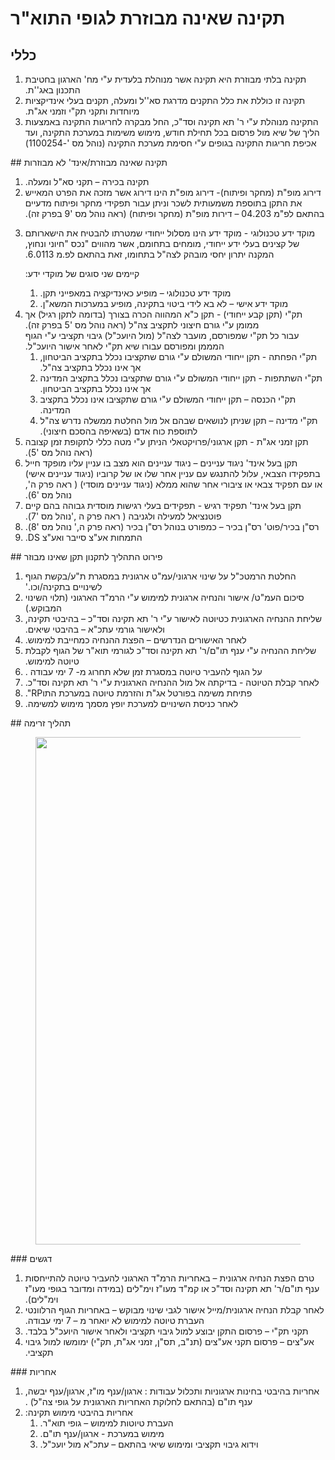 # תקינה שאינה מבוזרת לגופי התוא"ר 
 
 ## כללי 
<ol><li><span lang="he" dir="rtl">תקינה בלתי מבוזרת היא תקינה אשר מנוהלת בלעדית ע"י מח' הארגון בחטיבת התכנון באג''ת.</span></li><li><span lang="he" dir="rtl">תקינה זו כוללת את כלל התקנים מדרגת סא''ל ומעלה, תקנים בעלי אינדיקציות מיוחדות ותקני תק"י וזמני אג"ת.</span></li><li><span lang="he" dir="rtl">התקינה מנוהלת ע"י ר' תא תקינה וסד"כ, החל מבקרה לחריגות התקינה באמצעות הליך של שיא מול פרסום בכל תחילת חודש, מימוש משימות במערכת התקינה, ועד אכיפת חריגות התקינה בגופים ע"י חסימת מערכת התקינה (נוהל מס '-1100254)</span></li></ol> 
 ## תקינה שאינה מבוזרת/אינד' לא מבוזרות 
<ol><li><span lang="he" dir="rtl">תקינה בכירה – תקני סא"ל ומעלה.</span></li><li><span lang="he" dir="rtl">דירוג מופ"ת (מחקר ופיתוח)- דירוג מופ"ת הינו דירוג אשר מזכה את הפרט המאייש את התקן בתוספת משמעותית לשכר וניתן עבור תפקידי מחקר ופיתוח מדעיים בהתאם לפ"מ 04.203 – דירות מופ"ת (מחקר ופיתוח) (ראה נוהל מס '9 בפרק זה).</span></li><li><p><span lang="he" dir="rtl">מוקד ידע טכנולוגי - מוקד ידע הינו מסלול ייחודי שמטרתו להבטיח את הישארותם של קצינים בעלי ידע ייחודי, מומחים בתחומם, אשר מהווים "נכס "חיוני ונחוץ, המקנה יתרון יחסי מובהק לצה"ל בתחומו, זאת בהתאם לפ.מ 6.0113.</span></p><p><span lang="he" dir="rtl">קיימים שני סוגים של מוקדי ידע:</span></p><ol><li><span lang="he" dir="rtl">מוקד ידע טכנולוגי – מופיע כאינדיקציה במאפייני תקן.</span></li><li><span lang="he" dir="rtl">מוקד ידע אישי – לא בא לידי ביטוי בתקינה, מופיע במערכות המשא"ן.</span></li></ol></li><li><span lang="he" dir="rtl">תק"י (תקן קבע ייחודי) - תקן כ"א המהווה הכרה בצורך (בדומה לתקן רגיל) אך ממומן ע"י גורם חיצוני לתקציב צה"ל (ראה נוהל מס '5 בפרק זה).</span><br /><span lang="he" dir="rtl">עבור כל תק"י שמפורסם, מועבר לצה"ל (מול היועכ"ל) גיבוי תקציבי ע"י הגוף המממן ומפורסם עבורו שיא תק"י לאחר אישור היועכ"ל.</span><ol><li><span lang="he" dir="rtl">תק"י הפחתה - תקן ייחודי המשולם ע"י גורם שתקציבו נכלל בתקציב הביטחון, אך אינו נכלל בתקציב צה"ל.</span></li><li><span lang="he" dir="rtl">תק"י השתתפות - תקן ייחודי המשולם ע"י גורם שתקציבו נכלל בתקציב המדינה אך אינו נכלל בתקציב הביטחון.</span></li><li><span lang="he" dir="rtl">תק"י הכנסה – תקן ייחודי המשולם ע"י גורם שתקציבו אינו נכלל בתקציב המדינה.</span></li><li><span lang="he" dir="rtl">תק"י מדינה – תקן שניתן לנושאים שבהם אל מול החלטת ממשלה נדרש צה"ל לתוספת כוח אדם (בשאיפה בהסכם חיצוני).</span></li></ol></li><li><span lang="he" dir="rtl">תקן זמני אג"ת - תקן ארגוני/פרויקטאלי הניתן ע"י מטה כללי לתקופת זמן קצובה (ראה נוהל מס '5).</span></li><li><span lang="he" dir="rtl">תקן בעל אינד' ניגוד עניינים – ניגוד עניינים הוא מצב בו עניין עליו מופקד חייל בתפקידו הצבאי, עלול להתנגש עם עניין אחר שלו או של קרוביו (ניגוד עניינים אישי) או עם תפקיד צבאי או ציבורי אחר שהוא ממלא (ניגוד עניינים מוסדי) ( ראה פרק ה', נוהל מס '6).</span></li><li><span lang="he" dir="rtl">תקן בעל אינד' תפקיד רגיש - תפקידים בעלי רגישות מוסדית גבוהה בהם קיים פוטנציאל למעילה ולגניבה ( ראה פרק ה ,'נוהל מס '7).</span></li><li><span lang="he" dir="rtl">רס"ן בכיר/פוט' רס"ן בכיר – כמפורט בנוהל רס"ן בכיר (ראה פרק ה,' נוהל מס '8).</span></li><li><span lang="he" dir="rtl">התמחות אע"צ סייבר ואע"צ DS.</span></li></ol> 
 ## פירוט התהליך לתקנון תקן שאינו מבוזר 
<ol><li><span lang="he" dir="rtl">החלטת הרמטכ"ל על שינוי ארגוני/עמ"ט ארגונית במסגרת ת"ע/בקשת הגוף לשינויים בתקינה/וכו.'</span></li><li><span lang="he" dir="rtl">סיכום העמ"ט/ אישור והנחיה ארגונית למימוש ע"י הרמ"ד הארגוני (תלוי השינוי המבוקש.)</span></li><li><span lang="he" dir="rtl">שליחת ההנחיה הארגונית כטיוטה לאישור ע"י ר' תא תקינה וסד"כ – בהיבטי תקינה, ולאישור גורמי עתכ"א – בהיבטי שיאים.</span></li><li><span lang="he" dir="rtl">לאחר האישורים הנדרשים – הפצת ההנחיה כמחייבת למימוש.</span></li><li><span lang="he" dir="rtl">שליחת ההנחיה ע"י ענף תו"ם/ר' תא תקינה וסד"כ לגורמי תוא"ר של הגוף לקבלת טיוטה למימוש.</span></li><li><span lang="he" dir="rtl">על הגוף להעביר טיוטה במסגרת זמן שלא תחרוג מ- 7 ימי עבודה .</span></li><li><span lang="he" dir="rtl">לאחר קבלת הטיוטה - בדיקתה אל מול ההנחיה הארגונית ע"י ר' תא תקינה וסד"כ.</span></li><li><span lang="he" dir="rtl">פתיחת משימה בפורטל אג"ת והזרמת טיוטה במערכת התוRP".</span></li><li><span lang="he" dir="rtl">לאחר כניסת השינויים למערכת יופץ מסמך מימוש למשימה.</span></li></ol> 
 ## תהליך זרימה 
<figure className="image"><img style={{aspectRatio: "505/812"}} src="https://jyz8p1uw8qavvlz5.public.blob.vercel-storage.com//images/1717654031874-image-7tmj6TwLwmAHAad964xcEvS5OkqnaE.png" width="505" height="812" /></figure> 
 ### דגשים 
<ol style={{listStyleType: "decimal"}}><li><span lang="he" dir="rtl">טרם הפצת הנחיה ארגונית – באחריות הרמ"ד הארגוני להעביר טיוטה להתייחסות ענף תו"ם/ר' תא תקינה וסד"כ או קמ"ד מעו"ז וימ"לים (במידה ומדובר בגופי מעו"ז וימ"לים).</span></li><li><span lang="he" dir="rtl">לאחר קבלת הנחיה ארגונית/מייל אישור לגבי שינוי מבוקש – באחריות הגוף הרלוונטי העברת טיוטה למימוש לא יואחר מ – 7 ימי עבודה.</span></li><li><span lang="he" dir="rtl">תקני תק"י – פרסום התקן יבוצע למול גיבוי תקציבי ולאחר אישור היועכ"ל בלבד.</span></li><li><span lang="he" dir="rtl">אע"צים – פרסום תקני אע"צים (תנ"ב, תס"ן, זמני אג"ת, תק"י) ימומשו למול גיבוי תקציבי.</span></li></ol> 
 ### אחריות 
<ol><li><span lang="he" dir="rtl">אחריות בהיבטי בחינות ארגוניות ותכלול עבודות : ארגון/ענף מו"ז, ארגון/ענף יבשה, ענף תו"ם (בהתאם לחלוקת האחריות הארגונית על גופי צה"ל) .</span></li><li><span lang="he" dir="rtl">אחריות בהיבטי מימוש תקינה:</span><ol><li><span lang="he" dir="rtl">העברת טיוטות למימוש – גופי תוא"ר.</span></li><li><span lang="he" dir="rtl">מימוש במערכת - ארגון/ענף תו"ם.</span></li><li><span lang="he" dir="rtl">וידוא גיבוי תקציבי ומימוש שיאי בהתאם – עתכ"א מול יועכ"ל.</span></li></ol></li></ol>
